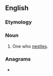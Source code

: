 ==English==

===Etymology===
{{suffix|en|nestle|er}}

===Noun===
{{en-noun}}

# One who [[nestle]]s.

===Anagrams===
* {{anagrams|en|relents}}